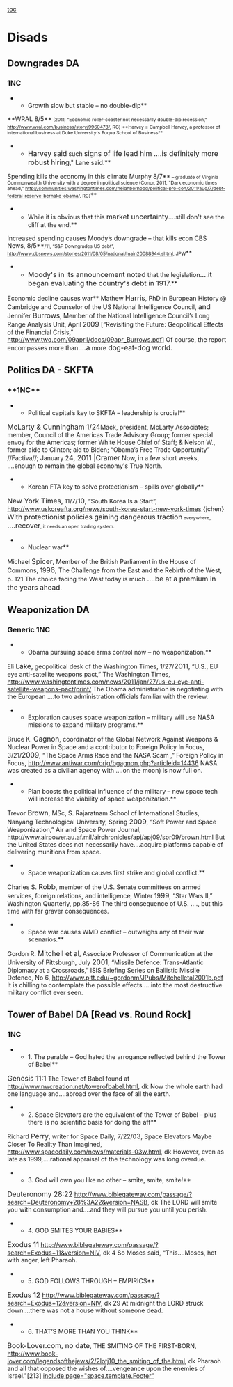 [[toc]]
=Disads= 
==Downgrades DA== 
===1NC=== 
**Growth slow but stable – no double-dip**
<span class="Underline">**WRAL 8/5**</span><span style="font-size: 8pt;"> (2011, "Economic roller-coaster not necessarily double-dip recession," http://www.wral.com/business/story/9960473/, RG)</span>
<span style="font-size: 8pt;">**Harvey = Campbell Harvey, a professor of international business at Duke University's Fuqua School of Business**</span>

**<span style="font-size: 16px;">Harvey said</span> such <span style="font-size: 16px;">signs of life lead him ....is definitely more robust hiring</span>," Lane said.**

Spending kills the economy in this climate
Murphy 8/7**<span style="font-size: 8pt;"> – graduate of Virginia Commonwealth University with a degree in political science (Conor, 2011, "Dark economic times ahead," http://communities.washingtontimes.com/neighborhood/political-pro-con/2011/aug/7/debt-federal-reserve-bernake-obama/, RG)</span>**
**While it is obvious that this <span style="font-size: 16px;">market uncertainty</span>....still don't see the cliff at the end.**

Increased spending causes Moody’s downgrade – that kills econ
CBS News, 8/5**<span style="font-size: 8pt;">/11, “S&P Downgrades US debt”, [[http://www.cbsnews.com/stories/2011/08/05/national/main20088944.shtml]], JPW</span>**

**<span style="font-size: 16px;">Moody's in its announcement noted</span> that the legislation<span style="font-size: 16px;">....it began evaluating the country's debt in 1917.</span>**

Economic decline causes war**
Mathew <span style="font-size: 16px;">Harris</span>, PhD in European History @ Cambridge and Counselor of the US National Intelligence Council, <span style="font-size: 16px;">and</span> Jennifer <span style="font-size: 16px;">Burrows</span>, Member of the National Intelligence Council’s Long Range Analysis Unit, April 20<span style="font-size: 16px;">09</span> [“Revisiting the Future: Geopolitical Effects of the Financial Crisis,” [[http://www.twq.com/09april/docs/09apr_Burrows.pdf]]]
Of course, the report encompasses more than<span style="font-size: 16px;">....a</span> more <span style="font-size: 16px;">dog-eat-dog world.</span>

==Politics DA - SKFTA== 
===**1NC**=== 
<Uniqueness/Link>

**Political capital’s key to SKFTA – leadership is crucial**
<span style="font-size: 16px;">McLarty & Cunningham 1/24</span>Mack, president, McLarty Associates; member, Council of the Americas Trade Advisory Group; former special envoy for the Americas; former White House Chief of Staff; & Nelson W., former aide to Clinton; aid to Biden; “Obama’s Free Trade Opportunity” //Factiva//; January 2<span style="font-size: 16px;">4, 2011 |Cramer</span>
Now, in a few short weeks, ....enough to remain the global economy's True North.

**Korean FTA key to solve protectionism – spills over globally**
<span style="font-size: 16px;">New York Times,</span> 11/7/<span style="font-size: 16px;">10</span>, “South Korea Is a Start”, http://www.uskoreafta.org/news/south-korea-start-new-york-times {jchen}
<span style="font-size: 16px;">With protectionist policies gaining dangerous traction</span><span style="font-size: 10.6667px;"> everywhere, </span><span style="font-size: 16px;">....recover</span><span style="font-size: 10.6667px;">, it needs an open trading system.</span>

**Nuclear war**
Michael <span style="font-size: 16px;">Spicer</span>, Member of the British Parliament in the House of Commons, 19<span style="font-size: 16px;">96</span>, The Challenge from the East and the Rebirth of the West, p. 121
The choice facing the West today is much <span style="font-size: 16px;">....be at a premium in the years ahead</span>.

==Weaponization DA== 
===Generic 1NC=== 
**Obama pursuing space arms control now – no weaponization.**
Eli <span style="font-size: 16px;">Lake</span>, geopolitical desk of the Washington Times, 1/27/<span style="font-size: 16px;">2011</span>, “U.S., EU eye anti-satellite weapons pact,” The Washington Times, http://www.washingtontimes.com/news/2011/jan/27/us-eu-eye-anti-satellite-weapons-pact/print/
<span class="UnderlineChar">The </span>Obama<span class="UnderlineChar"> administration </span>is negotiating<span class="UnderlineChar"> with the European </span>....to two administration officials familiar with the review.

**Exploration causes space weaponization – military will use NASA missions to expand military programs.**
Bruce K. <span style="font-size: 16px;">Gagnon</span>, coordinator of the Global Network Against Weapons & Nuclear Power in Space and a contributor to Foreign Policy In Focus, 3/21/<span style="font-size: 16px;">2009</span>, “The Space Arms Race and the NASA Scam ,” Foreign Policy in Focus, http://www.antiwar.com/orig/bgagnon.php?articleid=14436
<span class="UnderlineChar">NASA was created as a civilian agency with </span>....on the moon) is now full on.

**Plan boosts the political influence of the military – new space tech will increase the viability of space weaponization.**
Trevor <span style="font-size: 16px;">Brown</span>, MSc, S. Rajaratnam School of International Studies, Nanyang Technological University, Spring <span style="font-size: 16px;">2009</span>, “Soft Power and Space Weaponization,” Air and Space Power Journal, http://www.airpower.au.af.mil/airchronicles/apj/apj09/spr09/brown.html
But the United States does not<span class="UnderlineChar"> necessarily have</span>....acquire<span class="UnderlineChar"> platforms capable of delivering </span>munitions from space.

**Space weaponization causes first strike and global conflict.**
Charles S. <span style="font-size: 16px;">Robb</span>, member of the U.S. Senate committees on armed services, foreign relations, and intelligence, Winter 19<span style="font-size: 16px;">99</span>, “Star Wars II,” Washington Quarterly, pp.85-86
<span class="UnderlineChar">The</span> third <span class="UnderlineChar">consequence of U.S. ...., but this time </span>with<span class="UnderlineChar"> far </span>graver consequences.

**Space war causes WMD conflict – outweighs any of their war scenarios.**
Gordon R. <span style="font-size: 16px;">Mitchell et al</span>, Associate Professor of Communication at the University of Pittsburgh, July <span style="font-size: 16px;">2001</span>, “Missile Defence: Trans-Atlantic Diplomacy at a Crossroads,” ISIS Briefing Series on Ballistic Missile Defence, No 6, http://www.pitt.edu/~gordonm/JPubs/Mitchelletal2001b.pdf
<span class="UnderlineChar">It is chilling to contemplate the possible effects </span>....into the most destructive military conflict ever<span class="UnderlineChar"> seen</span>.

==Tower of Babel DA [Read vs. Round Rock]== 
===1NC=== 
**1. The parable – God hated the arrogance reflected behind the Tower of Babel**
<span style="font-size: 16px;">Genesis 11:1</span>
The Tower of Babel found at [[http://www.nwcreation.net/towerofbabel.html]], dk
Now the whole earth had one language and....abroad over the face of all the earth.

**2. Space Elevators are the equivalent of the Tower of Babel – plus there is no scientific basis for doing the aff**
Richard <span style="font-size: 16px;">Perry</span>, writer for Space Daily, 7/22/0<span style="font-size: 16px;">3</span>, Space Elevators Maybe Closer To Reality Than Imagined, [[http://www.spacedaily.com/news/materials-03w.html]], dk
However, even as late as 1999,....rational appraisal of the technology was long overdue.

**3. God will own you like no other – smite, smite, smite!**
<span style="font-size: 16px;">Deuteronomy 28:22</span>
[[http://www.biblegateway.com/passage/?search=Deuteronomy+28%3A22&version=NASB]], dk
The LORD will smite you with consumption and....and they will pursue you until you perish.

**4. GOD SMITES YOUR BABIES**
<span style="font-size: 16px;">Exodus 11</span>
[[http://www.biblegateway.com/passage/?search=Exodus+11&version=NIV]], dk
4 So Moses said, “This....Moses, hot with anger, left Pharaoh.

**5. GOD FOLLOWS THROUGH – EMPIRICS**
<span style="font-size: 16px;">Exodus 12</span>
[[http://www.biblegateway.com/passage/?search=Exodus+12&version=NIV]], dk
29 <span class="UnderlineChar">At midnight </span>the LORD struck down....there was not a house without someone dead.

**6. THAT’S MORE THAN YOU THINK**
<span style="font-size: 16px;">Book-Lover.com, no date</span>, THE SMITING OF THE FIRST-BORN, [[http://www.book-lover.com/legendsofthejews/2/2lotj10_the_smiting_of_the.html]], dk
Pharaoh and all that opposed the wishes of....vengeance upon the enemies of Israel."[213]
[[include page="space.template.Footer"]]